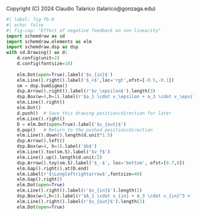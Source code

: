 ::: {.content-hidden}
Copyright (C) 2024 Claudio Talarico (talarico@gonzaga.edu)
:::

```python
#| label: fig-fb-8
#| echo: false
#| fig-cap: "Effect of negative feedback on non-linearity"
import schemdraw as sd
import schemdraw.elements as elm
import schemdraw.dsp as dsp
with sd.Drawing() as d:
    d.config(unit=2)
    d.config(fontsize=16)
    
    elm.Dot(open=True).label('$v_{in}$')
    elm.Line().right().label('$_+$',loc='rgt',ofst=[-0.5,-0.1])
    sm = dsp.SumSigma()
    dsp.Arrow().right().label(r'$v_\epsilon$').length(3)
    dsp.Box(w=4,h=1).label(r'$a_1 \cdot v_\epsilon + a_3 \cdot v_\epsilon^3$')
    elm.Line().right()
    elm.Dot()
    d.push()  # Save this drawing position/direction for later
    elm.Line().right()
    D = elm.Dot(open=True).label('$v_{out}$')
    d.pop()   # Return to the pushed position/direction
    elm.Line().down().length(d.unit*1.5)
    dsp.Arrow().left()
    dsp.Box(w=4, h=1).label('$b$')
    elm.Line().tox(sm.S).label('$v_f$')
    elm.Line().up().length(d.unit/2)
    dsp.Arrow().toy(sm.S).label('$_-$', loc='bottom', ofst=[0.7,0])
    elm.Gap().right().at(D.end)
    elm.Label(r'$\Longleftrightarrow$',fontsize=40)
    elm.Gap().right()
    elm.Dot(open=True)
    elm.Line().right().label(r'$v_{in}$').length(1)
    dsp.Box(w=5,h=1).label(r'$A_1 \cdot v_{in} + A_3 \cdot v_{in}^3 + ...$')
    elm.Line().right().label(r'$v_{out}$').length(1)
    elm.Dot(open=True)
```
